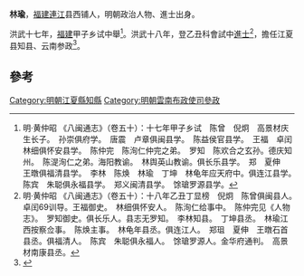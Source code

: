 '''林瑜'''，[[福建|福建]][[連江|連江]]县西铺人，明朝政治人物、進士出身。

洪武十七年，[[福建|福建]]甲子乡试中舉<ref>明·黄仲昭 《八闽通志》（卷五十）：十七年甲子乡试　陈曾　倪炯　高景材庆生长子。　孙崇俱府学。　唐震　卢章俱闽县学。　陈益侯官县学。　王福　卓闰　林细俱怀安县学。　陈仲完　陈洵仁仲完之弟。　罗知　陈欢合之玄孙。德庆知州。　陈湜洵仁之弟。海阳教谕。　林舆英山教谕。俱长乐县学。　郑　夏伸　王暾俱福清县学。　李林　陈焕　林瑜　丁坤　林龟年应天府中。俱连江县学。　陈宾　朱聪俱永福县学。　郑义闽清县学。　馀瑲罗源县学。</ref>。洪武十八年，登乙丑科會試中[[進士|進士]]<ref>明·黄仲昭 《八闽通志》（卷五十）：十八年乙丑丁显榜　倪炯　陈曾俱闽县人。　卓闰69训导。王福御史。　林细俱怀安人。　陈洵仁给事中。　陈仲完见《人物志》。　罗知御史。俱长乐人。县志无罗知。　李林知县。　丁坤县丞。　林瑜江西按察佥事。　陈焕主事。　林龟年县丞。俱连江人。　郑珇　夏伸　王暾石首县丞。俱福清人。　陈宾　朱聪俱永福人。　馀瑲罗源人。金华府通判。　高景材南康县丞。</ref>，擔任江夏县知县、云南参政<ref>{{cite news|title=《连江县志》 第一节　历代进士表|url=http://www.fzdqw.com/showtext.asp?ToBook=1113&index=2442|accessdate=2013-09-02|newspaper=福州地情網|deadurl=yes|archiveurl=https://archive.is/20130903013436/http://www.fzdqw.com/showtext.asp?ToBook=1113&index=2442|archivedate=2013-09-03}}</ref>。

==參考==
{{reflist}}
{{明朝人物小作品}}
{{洪武十八年乙丑科殿試金榜}}
[[Category:明朝江夏縣知縣|Category:明朝江夏縣知縣]]
[[Category:明朝雲南布政使司參政|Category:明朝雲南布政使司參政]]